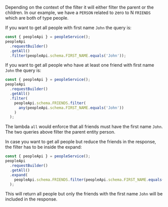 Depending on the context of the filter it will either filter the parent or the children.
In our example, we have a `PERSON` related to zero to N `FRIENDS` which are both of type people.

If you want to get all people with first name `John` the query is:

```ts
const { peopleApi } = peopleService();
peopleApi
  .requestBuilder()
  .getAll()
  .filter(peopleApi.schema.FIRST_NAME.equals('John'));
```

If you want to get all people who have at least one friend with first name `John` the query is:

```ts
const { peopleApi } = peopleService();
peopleApi
  .requestBuilder()
  .getAll()
  .filter(
    peopleApi.schema.FRIENDS.filter(
      any(peopleApi.schema.FIRST_NAME.equals('John'))
    )
  );
```

The lambda `all` would enforce that all friends must have the first name `John`.
The two queries above filter the parent entity person.

In case you want to get all people but reduce the friends in the response, the filter has to be inside the expand:

```ts
const { peopleApi } = peopleService();
peopleApi
  .requestBuilder()
  .getAll()
  .expand(
    peopleApi.schema.FRIENDS.filter(peopleApi.schema.FIRST_NAME.equals('John'))
  );
```

This will return all people but only the friends with the first name `John` will be included in the response.
